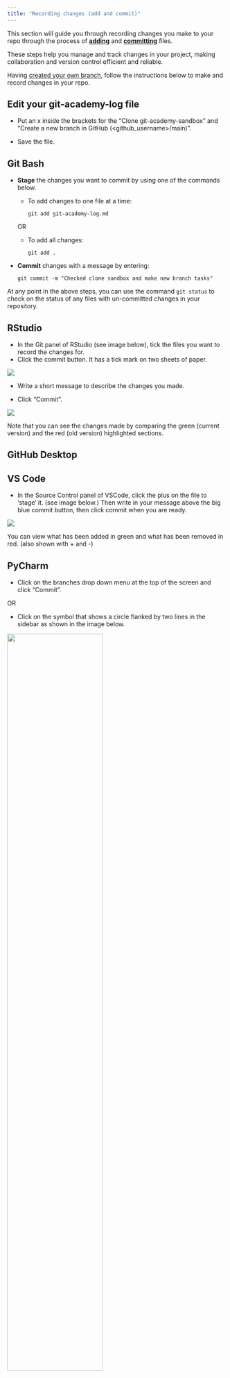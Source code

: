 ```yaml
---
title: "Recording changes (add and commit)"
---
```


This section will guide you through recording changes you make to your repo through the process of [**adding**](../glossary.html#add) and [**committing**](../glossary.html#commit) files. 

These steps help you manage and track changes in your project, making collaboration and version control efficient and reliable.

Having [created your own branch](making-a-branch.html), follow the instructions below to make and record changes in your repo.

::: callout-caution
## Edit your git-academy-log file

-   Put an x inside the brackets for the "Clone git-academy-sandbox" and "Create a new branch in GitHub (\<github_username\>/main)".

-   Save the file.
:::

::: panel-tabset
## Git Bash

-   **Stage** the changes you want to commit by using one of the commands below.

    -   To add changes to one file at a time:

        `git add git-academy-log.md`

    OR

    -   To add all changes:

        `git add .`

- **Commit** changes with a message by entering:

    `git commit -m "Checked clone sandbox and make new branch tasks"`

:::: callout-tip
At any point in the above steps, you can use the command `git status` to check on the status of any files with un-committed changes in your repository.
::::


## RStudio

-   In the Git panel of RStudio (see image below), tick the files you want to record the changes for.
-   Click the commit button. It has a tick mark on two sheets of paper.

![](images/r_commit.png){fig-alt="Higlighting the Commit button and an example of ticking changes in the Git panel in RStudio."}

-   Write a short message to describe the changes you made.

-   Click "Commit".

![](images/r_commit_msg.png){fig-alt="Highlighting the commit message section and the Commit button in the RStudio: Review Changes pop up window that appears after completeing the last step."}

Note that you can see the changes made by comparing the green (current version) and the red (old version) highlighted sections.

## GitHub Desktop

## VS Code
-  In the Source Control panel of VSCode, click the plus on the file to 'stage' it. (see image below.)
Then write in your message above the big blue commit button, then click commit when you are ready.

![](images/vscode_commit.png){fig-alt='Shows the user the + button to stage a file, as well as the location of the Source Control panel.'}

You can view what has been added in green and what has been removed in red. (also shown with + and -)

## PyCharm

-   Click on the branches drop down menu at the top of the screen and click "Commit".

OR

-   Click on the symbol that shows a circle flanked by two lines in the sidebar as shown in the image below.

![](images/pycharm_commit.png){fig-alt="Highlighting the two ways to open the commit window." width="66%" fig-align="center"}

-   In the "Commit" pop up window, tick the files you wish to record changes for if they're not already ticked.

-   Write a short message to describe the changes you made.

-   Click "Commit".

![](images/pycharm_commit_msg.png){fig-alt="Highlighting the commit message section and the Commit button in the Commit pop up window that appears after completeing the last step."}

:::
